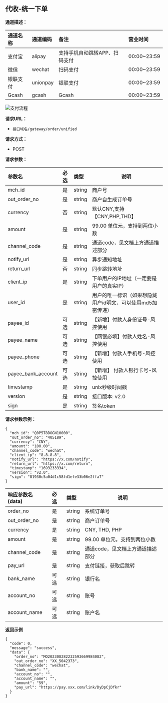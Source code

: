 ## 代收-统一下单

**通道描述：**


| 通道名称  | 通道编码     | 备注               | 营业时间 |
|:------|:---------|:-----------------|:------|
| 支付宝   | alipay   | 支持手机自动跳转APP、扫码支付 | 00:00~23:59 |
| 微信    | wechat   | 扫码支付             | 00:00~23:59 |
| 银联支付  | unionpay |  银联支付               | 00:00~23:59 |
| Gcash | gcash    | Gcash            | 00:00~23:59 |


![支付流程](../../backup/images/payment_process.png)

**请求URL：**

- `接口域名/gateway/order/unified`

**请求方式：**



- POST

**请求参数：**

| 参数名                | 必选  |类型| 说明                               |
|:-------------------|:----|:----- |----------------------------------|
| mch_id             | 是   |string | 商户号                              |
| out_order_no       | 是   |string | 商户自生成订单号                         |
| currency           | 否   |string | 默认CNY,支持【CNY,PHP,THD】            |
| amount             | 是   |string | 99.00  单位元，支持到两位小数               |
| channel_code       | 是   |string | 通道code，见文档上方通道描述部分               |
| notify_url         | 是   |string | 异步通知地址                           |
| return_url         | 否   |string | 同步跳转地址                           |
| client_ip          | 是   |string | 下单用户的IP地址（一定要是用户的真实IP）           |
| user_id            | 是   |string | 用户的唯一标识（如果想隐藏用户id明文，可以使用md5加密传递） |
| payee_id           | 可选  |string | 【新增】付款人身份证号-风控使用                 |
| payee_name         | 可选  |string | 【网银必填】付款人姓名-风控使用                 |
| payee_phone        | 可选  |string | 【新增】付款人手机号-风控使用                  |
| payee_bank_account | 可选  |string | 【新增】 付款人银行卡号-风控使用                |
| timestamp          | 是   |string | unix秒级时间戳                        |
| version            | 是   |string | 接口版本: v2.0                       |
| sign               | 是   |string | 签名token                          |


**请求参数示例：**

```
{
  "mch_id": "Q0P5T8DOGN10000",
  "out_order_no": "405189",
  "currency": "CNY",
  "amount": "100.00",
  "channel_code": "wechat",
  "client_ip": "8.8.8.8",
  "notify_url": "https://x.com/notify",
  "return_url": "https://x.com/return",
  "timestamp": "1693233334",
  "version": "v2.0",
  "sign": "81930c5a04d1c58fd1efe33b06e2ffa7"
}
```

| 响应参数名(data)  |必选|类型| 说明                 |
|:-------------|:---|:----- |--------------------|
| order_no     |是  |string | 系统订单号              |
| out_order_no |是  |string | 商户订单号              |
| currency     |是  |string | CNY, THD, PHP      |
| amount       |是  |string | 99.00  单位元，支持到两位小数 |
| channel_code |是  |string | 通道code，见文档上方通道描述部分 |
| pay_url      |是  |string | 支付链接，获取后跳转         |
| bank_name    |可选  |string | 银行名                |
| account_no   |可选  |string | 账号                 |
| account_name |可选  |string | 账户名                |

**返回示例**

```
{
  "code": 0,
  "message": "success",
  "data": {
    "order_no": "MO202308282232593669984082",
    "out_order_no": "XX_5042373",
    "channel_code": "wechat",
    "bank_name": "", 
    "account_no": "",
    "account_name": "",
    "amount": "59",
    "pay_url": "https://pay.xxx.com/link/DyDpCjDfkr"
  }
}
```